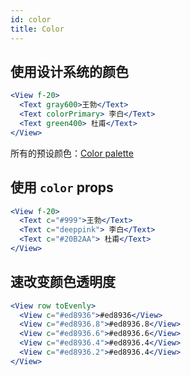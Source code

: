 ```yaml
---
id: color
title: Color
---
```


## 使用设计系统的颜色

```jsx live
<View f-20>
  <Text gray600>王勃</Text>
  <Text colorPrimary> 李白</Text>
  <Text green400> 杜甫</Text>
</View>
```

所有的预设颜色：[Color palette](/docs/design-system-color)

## 使用 `color` props

```jsx live
<View f-20>
  <Text c="#999">王勃</Text>
  <Text c="deeppink"> 李白</Text>
  <Text c="#20B2AA"> 杜甫</Text>
</View>
```

## 速改变颜色透明度

```jsx live
<View row toEvenly>
  <View c="#ed8936">#ed8936</View>
  <View c="#ed8936.8">#ed8936.8</View>
  <View c="#ed8936.6">#ed8936.6</View>
  <View c="#ed8936.4">#ed8936.4</View>
  <View c="#ed8936.2">#ed8936.4</View>
</View>
```
